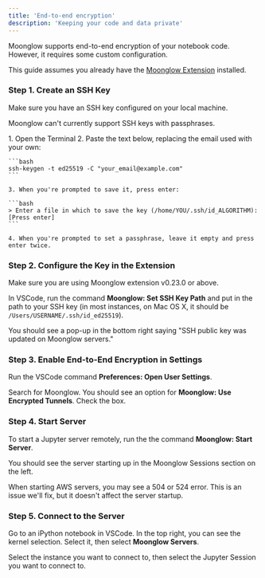 ```yaml
---
title: 'End-to-end encryption'
description: 'Keeping your code and data private'
---
```


Moonglow supports end-to-end encryption of your notebook code. However, it requires some custom configuration.

This guide assumes you already have the [Moonglow Extension](https://marketplace.visualstudio.com/items?itemName=moonglow.moonglowextension) installed.

### Step 1. Create an SSH Key

Make sure you have an SSH key configured on your local machine. 

Moonglow can't currently support SSH keys with passphrases.

<Accordion title="Create an SSH Key">
    1. Open the Terminal
    2. Paste the text below, replacing the email used with your own:

    ```bash
    ssh-keygen -t ed25519 -C "your_email@example.com"
    ```

    3. When you're prompted to save it, press enter:

    ```bash
    > Enter a file in which to save the key (/home/YOU/.ssh/id_ALGORITHM):[Press enter]
    ```

    4. When you're prompted to set a passphrase, leave it empty and press enter twice.
</Accordion>

### Step 2. Configure the Key in the Extension

<Info>Make sure you are using Moonglow extension v0.23.0 or above.</Info>

In VSCode, run the command __Moonglow: Set SSH Key Path__ and put in the path to your SSH key (in most instances, on Mac OS X, it should be `/Users/USERNAME/.ssh/id_ed25519`).

You should see a pop-up in the bottom right saying "SSH public key was updated on Moonglow servers."

### Step 3. Enable End-to-End Encryption in Settings

Run the VSCode command __Preferences: Open User Settings__.

Search for Moonglow. You should see an option for __Moonglow: Use Encrypted Tunnels__. Check the box.

### Step 4. Start Server

To start a Jupyter server remotely, run the the command __Moonglow: Start Server__.

You should see the server starting up in the Moonglow Sessions section on the left.

<Info>
When starting AWS servers, you may see a 504 or 524 error. This is an issue we'll fix, but it doesn't affect the server startup.
</Info>

### Step 5. Connect to the Server

Go to an iPython notebook in VSCode. In the top right, you can see the kernel selection. Select it, then select __Moonglow Servers__.

Select the instance you want to connect to, then select the Jupyter Session you want to connect to.